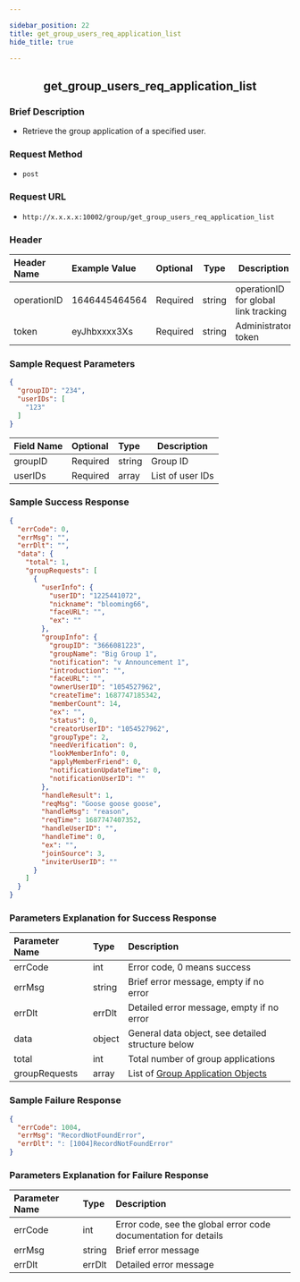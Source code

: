 ```yaml
---

sidebar_position: 22
title: get_group_users_req_application_list
hide_title: true

---
```


<center>

## get_group_users_req_application_list

</center>

### Brief Description
- Retrieve the group application of a specified user.
### Request Method
- `post` 
### Request URL
- `http://x.x.x.x:10002/group/get_group_users_req_application_list` 

### Header
|Header Name|Example Value|Optional|Type|Description|
|:----    |:-------    |:--- |---|------      |
|operationID|1646445464564|Required|string|operationID for global link tracking|
|token|eyJhbxxxx3Xs|Required|string|Administrator token|

### Sample Request Parameters

```json
{
  "groupID": "234",
  "userIDs": [
    "123"
  ]
}
```
|Field Name|Optional|Type|Description|
|:----    |:-------    |:--- |---|
|groupID|Required|string|Group ID|
|userIDs|Required|array|List of user IDs|
### Sample Success Response

```json
{
  "errCode": 0,
  "errMsg": "",
  "errDlt": "",
  "data": {
    "total": 1,
    "groupRequests": [
      {
        "userInfo": {
          "userID": "1225441072",
          "nickname": "blooming66",
          "faceURL": "",
          "ex": ""
        },
        "groupInfo": {
          "groupID": "3666081223",
          "groupName": "Big Group 1",
          "notification": "v Announcement 1",
          "introduction": "",
          "faceURL": "",
          "ownerUserID": "1054527962",
          "createTime": 1687747185342,
          "memberCount": 14,
          "ex": "",
          "status": 0,
          "creatorUserID": "1054527962",
          "groupType": 2,
          "needVerification": 0,
          "lookMemberInfo": 0,
          "applyMemberFriend": 0,
          "notificationUpdateTime": 0,
          "notificationUserID": ""
        },
        "handleResult": 1,
        "reqMsg": "Goose goose goose",
        "handleMsg": "reason",
        "reqTime": 1687747407352,
        "handleUserID": "",
        "handleTime": 0,
        "ex": "",
        "joinSource": 3,
        "inviterUserID": ""
      }
    ]
  }
}
```
### Parameters Explanation for Success Response

|Parameter Name|Type|Description|
|:----    |:-------    |:--- |
|errCode|int|Error code, 0 means success|
|errMsg|string|Brief error message, empty if no error|
|errDlt|errDlt|Detailed error message, empty if no error|
|data|object|General data object, see detailed structure below|
|total|int|Total number of group applications|
|groupRequests|array|List of [Group Application Objects](docs/restapi/commonFields.mdx#grouprequestinfo)|

### Sample Failure Response

```json
{
  "errCode": 1004,
  "errMsg": "RecordNotFoundError",
  "errDlt": ": [1004]RecordNotFoundError"
}
```
### Parameters Explanation for Failure Response

|Parameter Name|Type|Description|
|:----    |:-------    |:--- |
|errCode|int|Error code, see the global error code documentation for details|
|errMsg|string|Brief error message|
|errDlt|errDlt|Detailed error message|